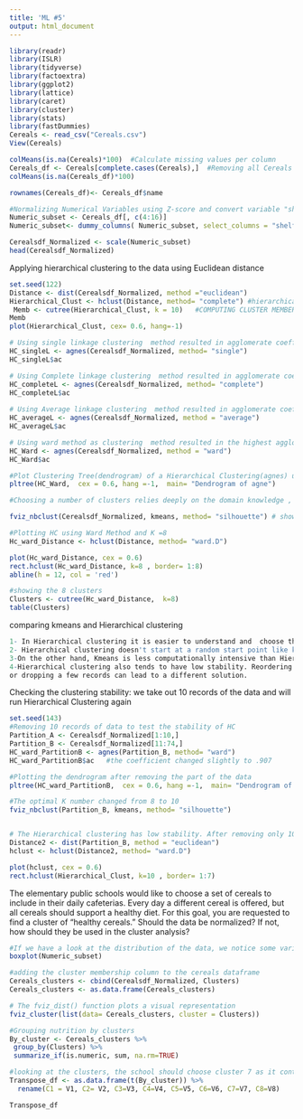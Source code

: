 ```yaml
---
title: 'ML #5'
output: html_document
---
```


```r
library(readr)
library(ISLR)
library(tidyverse)
library(factoextra)
library(ggplot2)
library(lattice)
library(caret)
library(cluster)
library(stats)
library(fastDummies)
Cereals <- read_csv("Cereals.csv")
View(Cereals)

```


```r
colMeans(is.na(Cereals)*100)  #Calculate missing values per column
Cereals_df <- Cereals[complete.cases(Cereals),]  #Removing all Cereals with missing values
colMeans(is.na(Cereals_df)*100)

rownames(Cereals_df)<- Cereals_df$name  

#Normalizing Numerical Variables using Z-score and convert variable "shelf" to a dummy variable
Numeric_subset <- Cereals_df[, c(4:16)]
Numeric_subset<- dummy_columns( Numeric_subset, select_columns = "shelf") 

Cerealsdf_Normalized <- scale(Numeric_subset)
head(Cerealsdf_Normalized)

```

Applying hierarchical clustering to the data using Euclidean distance
```r
set.seed(122)
Distance <- dist(Cerealsdf_Normalized, method ="euclidean")
Hierarchical_Clust <- hclust(Distance, method= "complete") #hierarchical clustering with complete linakge(Max distance measure)
 Memb <- cutree(Hierarchical_Clust, k = 10)   #COMPUTING CLUSTER MEMBERSHIP BY “CUTTING” THE DENDROGRAM
Memb
plot(Hierarchical_Clust, cex= 0.6, hang=-1)

# Using single linkage clustering  method resulted in agglomerate coefficient of 0.666
HC_singleL <- agnes(Cerealsdf_Normalized, method= "single")
HC_singleL$ac

# Using Complete linkage clustering  method resulted in agglomerate coefficient of 0.835.
HC_completeL <- agnes(Cerealsdf_Normalized, method= "complete")
HC_completeL$ac 
 
# Using Average linkage clustering  method resulted in agglomerate coefficient of 0.771
HC_averageL <- agnes(Cerealsdf_Normalized, method = "average")
HC_averageL$ac

# Using ward method as clustering  method resulted in the highest agglomerate coefficient 0.916 and hence, this is the best linkage method  
HC_Ward <- agnes(Cerealsdf_Normalized, method = "ward")
HC_Ward$ac

#Plot Clustering Tree(dendrogram) of a Hierarchical Clustering(agnes) using  Ward method. looking at the dendrogram, I believe that number of clusters should be between 6-8, if less it would be too many clusters and we will lose meaningful clusteing and if more we will have too few clusers. 
pltree(HC_Ward,  cex = 0.6, hang =-1,  main= "Dendrogram of agne")

#Choosing a number of clusters relies deeply on the domain knowledge , and that's why a domain expert has to make such decision. But we can use Kmean methods such as elbow method or silhouette to choose the optimal k number.

fviz_nbclust(Cerealsdf_Normalized, kmeans, method= "silhouette") # shows 8 as the optimal K number

#Plotting HC using Ward Method and K =8
Hc_ward_Distance <- hclust(Distance, method= "ward.D")

plot(Hc_ward_Distance, cex = 0.6)
rect.hclust(Hc_ward_Distance, k=8 , border= 1:8)
abline(h = 12, col = 'red')

#showing the 8 clusters 
Clusters <- cutree(Hc_ward_Distance,  k=8)
table(Clusters)

```


comparing kmeans and Hierarchical clustering 
```r
1- In Hierarchical clustering it is easier to understand and  choose the number of cluster by looking at the dendrogram. Kmeans requires the number of clusters to be predetemined.
2- Hierarchical clustering doesn't start at a random start point like kmeans. that's why kmeans yields different results everytime it is re-ran.
3-On the other hand, Kmeans is less computationally intensive than Hierarchical clustering
4-Hierarchical clustering also tends to have low stability. Reordering data
or dropping a few records can lead to a different solution.

```

Checking the clustering stability: we take out 10 records of the data and will run Hierarchical Clustering again 
```r
set.seed(143)
#Removing 10 records of data to test the stability of HC
Partition_A <- Cerealsdf_Normalized[1:10,] 
Partition_B <- Cerealsdf_Normalized[11:74,]
HC_ward_PartitionB <- agnes(Partition_B, method= "ward")
HC_ward_PartitionB$ac   #the coefficient changed slightly to .907

#Plotting the dendrogram after removing the part of the data
pltree(HC_ward_PartitionB,  cex = 0.6, hang =-1,  main= "Dendrogram of agne")

#The optimal K number changed from 8 to 10
fviz_nbclust(Partition_B, kmeans, method= "silhouette")


# The Hierarchical clustering has low stability. After removing only 10 records, the results has changed significantly. 
Distance2 <- dist(Partition_B, method = "euclidean")
hclust <- hclust(Distance2, method= "ward.D")

plot(hclust, cex = 0.6)
rect.hclust(Hierarchical_Clust, k=10 , border= 1:7)

```


The elementary public schools would like to choose a set of cereals to include in their daily cafeterias. Every day a different cereal is offered, but all cereals should support a healthy diet. For this goal, you are requested to find a cluster of “healthy cereals.” Should the data be normalized? If not, how should they be used in the cluster analysis?
```r
#If we have a look at the distribution of the data, we notice some variables have outliers and some has higher ranges than the others. In our case here, we are trying to find the cluster with the highest nutrition value, and so normalizing the data is important as we don't want the variables with the high ranges to outweigh the others.
boxplot(Numeric_subset)

#adding the cluster membership column to the cereals dataframe
Cereals_clusters <- cbind(Cerealsdf_Normalized, Clusters)
Cereals_clusters <- as.data.frame(Cereals_clusters)

# The fviz_dist() function plots a visual representation
fviz_cluster(list(data= Cereals_clusters, cluster = Clusters))

#Grouping nutrition by clusters
By_cluster <- Cereals_clusters %>%
 group_by(Clusters) %>%
 summarize_if(is.numeric, sum, na.rm=TRUE)

#looking at the clusters, the school should choose cluster 7 as it contains healthier choices for cereals. Cluster 7 is high in protin, less fat and sugar and high vitamins  and also high ratings
Transpose_df <- as.data.frame(t(By_cluster)) %>%
  rename(C1 = V1, C2= V2, C3=V3, C4=V4, C5=V5, C6=V6, C7=V7, C8=V8)

Transpose_df 

```















